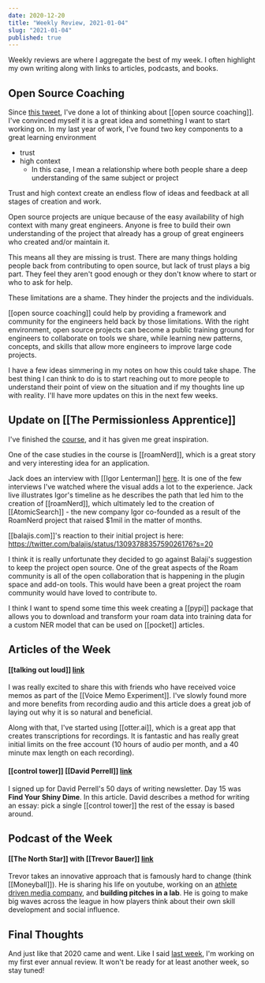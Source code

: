 ```yaml
---
date: 2020-12-20
title: "Weekly Review, 2021-01-04"
slug: "2021-01-04"
published: true
---
```

Weekly reviews are where I aggregate the best of my week. I often highlight my own writing along with links to articles, podcasts, and books.

## Open Source Coaching
Since [this tweet](https://twitter.com/nicktorba/status/1341208917074997248?s=20), I've done a lot of thinking about [[open source coaching]]. I've convinced myself it is a great idea and something I want to start working on. 
In my last year of work, I've found two key components to a great learning environment 
- trust 
- high context 
    - In this case, I mean a relationship where both people share a deep understanding of the same subject or project

Trust and high context create an endless flow of ideas and feedback at all stages of creation and work. 

Open source projects are unique because of the easy availability of high context with many great engineers. Anyone is free to build their own understanding of the project that already has a group of great engineers who created and/or maintain it. 

This means all they are missing is trust. There are many things holding people back from contributing to open source, but lack of trust plays a big part. They feel they aren't good enough or they don't know where to start or who to ask for help. 

These limitations are a shame. They hinder the projects and the individuals. 

[[open source coaching]] could help by providing a framework and community for the engineers held back by those limitations. With the right environment, open source projects can become a public training ground for engineers to collaborate on tools we share, while learning new patterns, concepts, and skills that allow more engineers to improve large code projects. 

I have a few ideas simmering in my notes on how this could take shape. The best thing I can think to do is to start reaching out to more people to understand their point of view on the situation and if my thoughts line up with reality. I'll have more updates on this in the next few weeks. 

## Update on [[The Permissionless Apprentice]]
I've finished the [course](https://shop.visualizevalue.com/products/the-permissionless-apprentice), and it has given me great inspiration. 

One of the case studies in the course is [[roamNerd]], which is a great story and very interesting idea for an application. 

Jack does an interview with [[Igor Lenterman]] [here](https://www.youtube.com/watch?v=rAemn7m2aa4). It is one of the few interviews I've watched where the visual adds a lot to the experience. Jack live illustrates Igor's timeline as he describes the path that led him to the creation of [[roamNerd]], which ultimately led to the creation of [[AtomicSearch]] - the new company Igor co-founded as a result of the RoamNerd project that raised $1mil in the matter of months.

[[balajis.com]]'s reaction to their initial project is here: https://twitter.com/balajis/status/1309378835759026176?s=20

I think it is really unfortunate they decided to go against Balaji's suggestion to keep the project open source. One of the great aspects of the Roam community is all of the open collaboration that is happening in the plugin space and add-on tools. This would have been a great project the roam community would have loved to contribute to. 

I think I want to spend some time this week creating a [[pypi]] package that allows you to download and transform your roam data into training data for a custom NER model that can be used on [[pocket]] articles. 

## Articles of the Week 
#### [[talking out loud]] [link](https://psyche.co/ideas/talking-out-loud-to-yourself-is-a-technology-for-thinking)
I was really excited to share this with friends who have received voice memos as part of the [[Voice Memo Experiment]]. I've slowly found more and more benefits from recording audio and this article does a great job of laying out why it is so natural and beneficial.

Along with that, I've started using [[otter.ai]], which is a great app that creates transcriptions for recordings. It is fantastic and has really great initial limits on the free account (10 hours of audio per month, and a 40 minute max length on each recording). 

#### [[control tower]] [[David Perrell]] [link](https://perell.com/note/find-your-shiny-dime/)
I signed up for David Perrell's 50 days of writing newsletter. Day 15 was __Find Your Shiny Dime__. In this article. David describes a method for writing an essay: pick a single [[control tower]] the rest of the essay is based around. 

## Podcast of the Week
#### [[The North Star]] with [[Trevor Bauer]] [link](https://open.spotify.com/episode/3vv7oZydrJ4YPJp6sk8HMQ?si=ebpMwSbsTgKBWuR2PrOxUw)
Trevor takes an innovative approach that is famously hard to change (think [[Moneyball]]). He is sharing his life on youtube, working on an [athlete driven media company](https://watch-momentum.com/), and **building pitches in a lab**. He is going to make big waves across the league in how players think about their own skill development and social influence.  

## Final Thoughts 
And just like that 2020 came and went. Like I said [last week](/2020-12-27), I'm working on my first ever annual review. It won't be ready for at least another week, so stay tuned! 
